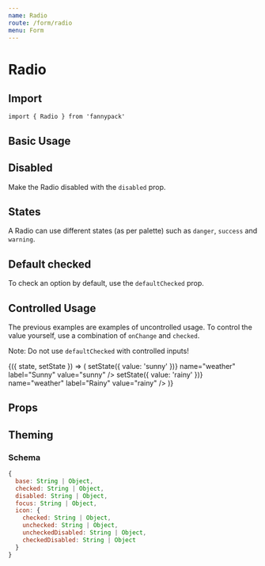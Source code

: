 ```yaml
---
name: Radio
route: /form/radio
menu: Form
---
```



# Radio

## Import

`import { Radio } from 'fannypack'`

## Basic Usage

<Playground>
  <Radio name="weather" label="Sunny" value="sunny" />
  <Radio name="weather" label="Windy" value="windy" />
</Playground>

## Disabled

Make the Radio disabled with the `disabled` prop.

<Playground>
  <Radio disabled name="hasFannypack" label="Yes" value={true} />
  <Radio checked disabled name="hasFannypack" label="No" value={false} />
</Playground>

## States

A Radio can use different states (as per palette) such as `danger`, `success` and `warning`.

<Playground>
  <Radio state="danger" name="weather" label="Sunny" value="sunny" />
  <Radio state="success" name="weather" label="Rainy" value="rainy" />
  <Radio state="warning" name="weather" label="Windy" value="windy" />
  <Radio state="primary" name="weather" label="Overcast" value="overcast" />
</Playground>

## Default checked

To check an option by default, use the `defaultChecked` prop.

<Playground>
  <Radio name="weather" label="Sunny" value="sunny" />
  <Radio defaultChecked name="weather" label="Rainy" value="rainy" />
  <Radio name="weather" label="Windy" value="windy" />
  <Radio name="weather" label="Overcast" value="overcast" />
</Playground>

## Controlled Usage

The previous examples are examples of uncontrolled usage. To control the value yourself, use a combination of `onChange` and `checked`.

Note: Do not use `defaultChecked` with controlled inputs!

<Playground>
  <Component initialState={{ value: 'rainy' }}>
    {({ state, setState }) => (
      <Fragment>
        <Radio checked={state.value === 'sunny'} onChange={() => setState({ value: 'sunny' })} name="weather" label="Sunny" value="sunny"  />
        <Radio checked={state.value === 'rainy'} onChange={() => setState({ value: 'rainy' })} name="weather" label="Rainy" value="rainy" />
      </Fragment>
    )}
  </Component>
</Playground>

## Props

<PropsTable component={Radio} />

## Theming

### Schema

```jsx
{
  base: String | Object,
  checked: String | Object,
  disabled: String | Object,
  focus: String | Object,
  icon: {
    checked: String | Object,
    unchecked: String | Object,
    uncheckedDisabled: String | Object,
    checkedDisabled: String | Object
  }
}
```
